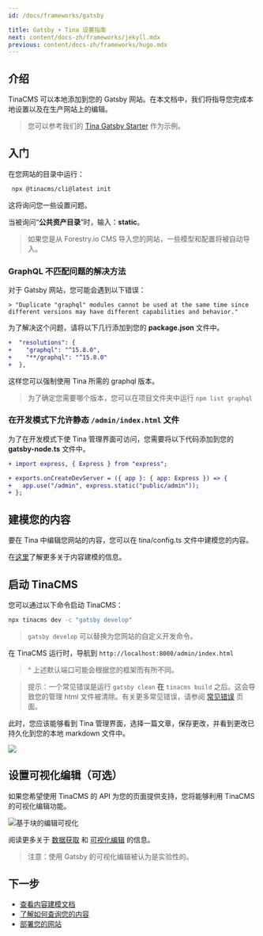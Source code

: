 ```yaml
---
id: /docs/frameworks/gatsby

title: Gatsby + Tina 设置指南
next: content/docs-zh/frameworks/jekyll.mdx
previous: content/docs-zh/frameworks/hugo.mdx
---
```


## 介绍

TinaCMS 可以本地添加到您的 Gatsby 网站。在本文档中，我们将指导您完成本地设置以及在生产网站上的编辑。

> 您可以参考我们的 [Tina Gatsby Starter](https://github.com/tinacms/tina-gatsby-starter) 作为示例。

## 入门

在您网站的目录中运行：

```bash
 npx @tinacms/cli@latest init
```

这将询问您一些设置问题。

当被询问“**公共资产目录**”时，输入：**static**。

> 如果您是从 Forestry.io CMS 导入您的网站，一些模型和配置将被自动导入。

### GraphQL 不匹配问题的解决方法

对于 Gatsby 网站，您可能会遇到以下错误：

```
> "Duplicate "graphql" modules cannot be used at the same time since different versions may have different capabilities and behavior."
```

为了解决这个问题，请将以下几行添加到您的 **package.json** 文件中。

```diff
+  "resolutions": {
+    "graphql": "^15.8.0",
+    "**/graphql": "^15.8.0"
+  },
```
这样您可以强制使用 Tina 所需的 graphql 版本。

> 为了确定您需要哪个版本，您可以在项目文件夹中运行 `npm list graphql`

### 在开发模式下允许静态 `/admin/index.html` 文件

为了在开发模式下使 Tina 管理界面可访问，您需要将以下代码添加到您的 **gatsby-node.ts** 文件中。

```diff
+ import express, { Express } from "express";

+ exports.onCreateDevServer = ({ app }: { app: Express }) => {
+   app.use("/admin", express.static("public/admin"));
+ };
```

## 建模您的内容

要在 Tina 中编辑您网站的内容，您可以在 tina/config.ts 文件中建模您的内容。

在[这里](/docs/schema/)了解更多关于内容建模的信息。

## 启动 TinaCMS

您可以通过以下命令启动 TinaCMS：

```bash
npx tinacms dev -c "gatsby develop"
```

> `gatsby develop` 可以替换为您网站的自定义开发命令。

在 TinaCMS 运行时，导航到 `http://localhost:8000/admin/index.html`

> ^ 上述默认端口可能会根据您的框架而有所不同。

> 提示：一个常见错误是运行 `gatsby clean` **在** `tinacms build` 之后。这会导致您的管理 html 文件被清除。有关更多常见错误，请参阅 [常见错误](/docs/forestry/common-errors) 页面。

此时，您应该能够看到 Tina 管理界面，选择一篇文章，保存更改，并看到更改已持久化到您的本地 markdown 文件中。

![](/img/hugo-tina-admin-screenshot.png)

## 设置可视化编辑（可选）

如果您希望使用 TinaCMS 的 API 为您的页面提供支持，您将能够利用 TinaCMS 的可视化编辑功能。

![基于块的编辑可视化](/gif/blocks.gif)

阅读更多关于 [数据获取](/docs/features/data-fetching/) 和 [可视化编辑](/docs/contextual-editing/overview/) 的信息。

> 注意：使用 Gatsby 的可视化编辑被认为是实验性的。

## 下一步

- [查看内容建模文档](/docs/schema/)
- [了解如何查询您的内容](/docs/features/data-fetching/)
- [部署您的网站](/docs/tinacloud)

